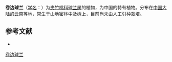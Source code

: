 {{Speciesbox
| name = 卷边球兰
| status = 
| status_system = 
| image =
| genus = Hoya
| species = revolubilis
| authority = Tsiang et P. T. Li in Acta Phytotax.
}}

'''卷边球兰'''（[[学名|学名]]：{{lang|la|''Hoya revolubilis''}}）为[[夹竹桃科|夹竹桃科]][[球兰属|球兰属]]的植物，为中国的特有植物。分布在[[中国大陆|中国大陆]]的[[云南|云南]]等地，常生于山地密林中及树上，目前尚未由人工引种栽培。

== 参考文献 ==
<div class="references-small">
* {{cite web| url =http://www.bioinfo.cn/db05/KmzwSpecies.php?action=view&id=1634| title =卷边球兰| work =《中国高等植物数据库全库》| publisher =中国科学院微生物研究所| author =昆明植物研究所| accessdate =2009-02-22| deadurl =yes| archiveurl =https://web.archive.org/web/20160305051812/http://www.bioinfo.cn/db05/KmzwSpecies.php?action=view&id=1634| archivedate =2016-03-05}}
</div>
{{Taxonbar|from=Q10910803}}

[[Category:球兰属|卷边球兰]]


{{植物小作品}}